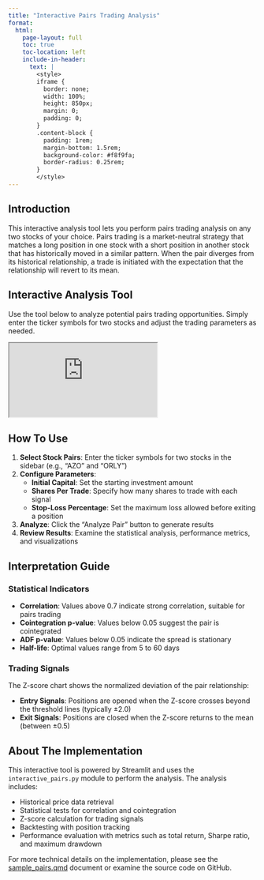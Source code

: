 ```yaml
---
title: "Interactive Pairs Trading Analysis"
format:
  html:
    page-layout: full
    toc: true
    toc-location: left
    include-in-header:
      text: |
        <style>
        iframe {
          border: none;
          width: 100%;
          height: 850px;
          margin: 0;
          padding: 0;
        }
        .content-block {
          padding: 1rem;
          margin-bottom: 1.5rem;
          background-color: #f8f9fa;
          border-radius: 0.25rem;
        }
        </style>
---
```


## Introduction {.content-block}

This interactive analysis tool lets you perform pairs trading analysis on any two stocks of your choice. Pairs trading is a market-neutral strategy that matches a long position in one stock with a short position in another stock that has historically moved in a similar pattern. When the pair diverges from its historical relationship, a trade is initiated with the expectation that the relationship will revert to its mean.

## Interactive Analysis Tool {.content-block}

Use the tool below to analyze potential pairs trading opportunities. Simply enter the ticker symbols for two stocks and adjust the trading parameters as needed.

<iframe src="https://your-streamlit-app-url.streamlit.app"></iframe>

## How To Use {.content-block}

1. **Select Stock Pairs**: Enter the ticker symbols for two stocks in the sidebar (e.g., "AZO" and "ORLY")
2. **Configure Parameters**:
   - **Initial Capital**: Set the starting investment amount
   - **Shares Per Trade**: Specify how many shares to trade with each signal
   - **Stop-Loss Percentage**: Set the maximum loss allowed before exiting a position
3. **Analyze**: Click the "Analyze Pair" button to generate results
4. **Review Results**: Examine the statistical analysis, performance metrics, and visualizations

## Interpretation Guide {.content-block}

### Statistical Indicators

- **Correlation**: Values above 0.7 indicate strong correlation, suitable for pairs trading
- **Cointegration p-value**: Values below 0.05 suggest the pair is cointegrated
- **ADF p-value**: Values below 0.05 indicate the spread is stationary
- **Half-life**: Optimal values range from 5 to 60 days

### Trading Signals

The Z-score chart shows the normalized deviation of the pair relationship:

- **Entry Signals**: Positions are opened when the Z-score crosses beyond the threshold lines (typically ±2.0)
- **Exit Signals**: Positions are closed when the Z-score returns to the mean (between ±0.5)

## About The Implementation {.content-block}

This interactive tool is powered by Streamlit and uses the `interactive_pairs.py` module to perform the analysis. The analysis includes:

- Historical price data retrieval
- Statistical tests for correlation and cointegration
- Z-score calculation for trading signals
- Backtesting with position tracking
- Performance evaluation with metrics such as total return, Sharpe ratio, and maximum drawdown

For more technical details on the implementation, please see the [sample_pairs.qmd](sample_pairs.qmd) document or examine the source code on GitHub.